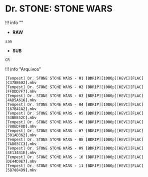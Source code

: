 # Dr. STONE: STONE WARS

!!! info ""
- **RAW**
```
sam
```
- **SUB**
```
CR
```


!!! info "Arquivos"
```
[Tempest] Dr. STONE STONE WARS - 01 [BDRIP][1080p][HEVC][FLAC] [C378B602].mkv
[Tempest] Dr. STONE STONE WARS - 02 [BDRIP][1080p][HEVC][FLAC] [FFDDD7F7].mkv
[Tempest] Dr. STONE STONE WARS - 03 [BDRIP][1080p][HEVC][FLAC] [4AD5A616].mkv
[Tempest] Dr. STONE STONE WARS - 04 [BDRIP][1080p][HEVC][FLAC] [167B41A2].mkv
[Tempest] Dr. STONE STONE WARS - 05 [BDRIP][1080p][HEVC][FLAC] [53BEE52C].mkv
[Tempest] Dr. STONE STONE WARS - 06 [BDRIP][1080p][HEVC][FLAC] [780EDF8D].mkv
[Tempest] Dr. STONE STONE WARS - 07 [BDRIP][1080p][HEVC][FLAC] [501AD362].mkv
[Tempest] Dr. STONE STONE WARS - 08 [BDRIP][1080p][HEVC][FLAC] [7AD03CC3].mkv
[Tempest] Dr. STONE STONE WARS - 09 [BDRIP][1080p][HEVC][FLAC] [4E13441E].mkv
[Tempest] Dr. STONE STONE WARS - 10 [BDRIP][1080p][HEVC][FLAC] [DE44D9E7].mkv
[Tempest] Dr. STONE STONE WARS - 11 [BDRIP][1080p][HEVC][FLAC] [5B7884D9].mkv
```
